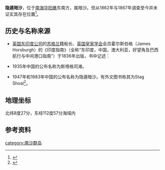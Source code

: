 {{Infobox Disputed Islands
| plural = yes
| name             =隐遁暗沙
| image name       = 
| image caption    = 
| image size       = 
| locator map      = {{Location map+|Spratly Islands|float=center|width=300|caption=隐遁暗沙的位置 
|places=
{{location map~ |Spratly Islands|marksize=6 |lat=8.450|long=112.950|label='''隐遁暗沙''' |position=bottom}}
}}
| map_custom       = yes
| native name      = 
| native name link = 
| other_names         = 
| location         = [[南海|南海]]
| coordinates      = {{Coord|8|27||N|112|57||E|display=inline,title}}
| archipelago      = [[南沙群岛|南沙群岛]]
| total islands    = 
| major islands    = 
| area             = 
| length           =
| width            =
| coastline        =
| highest mount    = 
| elevation        =
| country                          = 无
| country admin divisions title   =
| country admin divisions         = 
| country claim                 = {{PRC}}
| country claim divisions title = [[地級市|地級市]]
| country claim divisions       = [[海南省|海南省]][[三沙市|三沙市]]
| country 1 claim                 = {{ROC}}
| country 1 claim divisions title = 區
| country 1 claim divisions       = [[高雄市|高雄市]][[旗津區|旗津區]]
| population       = 
| population as of = 
| density          = 
| ethnic groups    = 
| additional info  =
}}
'''隐遁暗沙'''，位于[[南海|南海]][[华阳礁|华阳礁]]东南方，属暗沙。但从1862年与1867年调查至今并未证实其存在位置<ref>{{cite book | title=《南沙群岛空间融合信息分析与示警：群礁发育、军事区位、警示系统》 | publisher=海洋出版社 | author=高俊国,刘宝银 | year=2009 | pages=92页 | isbn=9787502773083}}</ref>。

== 历史与名称来源 ==
*[[英国东印度公司|英国东印度公司]]的[[苏格兰|苏格兰]]籍船长、[[英国皇家学会|英国皇家学会]]会员霍尔斯伯格（James Horsburgh）的《印度指南》（全称“东印度，中国，澳大利亚，好望角及巴西航行与中间港口指南”）于1836年出版，书中记述：

{{Cquote|隐遁暗沙（Stags Shoal）北端位于北纬8°24’，东经112°57’。1802年9月7日，横帆双桅船安汶号（Amboina）船长特林德（Trinder）发现了它，因为礁石外观像雄鹿的角（英文：stag），所以他命名为“鹿角暗沙”。在暗沙的北端¼英里范围内，使用80寻测深索达不到海底。这片暗沙从SE延伸向SSW，外观呈三角形，礁石露出水面，到处有礁缘浪花带，之间的水域明显很浅，从桅顶无法看到南端。<ref>James Horsburgh. The India Directory. vol.2, fourth edition, London, 1836, p.429．[https://books.google.com.tw/books/about/India_Directory_Or_Directions_for_Sailin.html?id=puU2AQAAMAAJ&redir_esc=y]</ref>}}

*1935年中国的公布名称为斯塔格司滩。

*1947年和1983年中国的公布名称为隐遁暗沙。有外文图书称其为Stag Shoal<ref>{{cite book|title=《南海诸岛地名资料汇编》 |author=广东地名委员会 |publisher=广东地图出版社 |date=1987-03-01 |isbn=9787805220239 |pages=59页|chapter=}}</ref>。

== 地理坐标 ==
北纬8度27分，东经112度57分海域内
== 参考资料 ==
{{reflist}}
{{南海诸岛}}

[[category:南沙群岛|category:南沙群岛]]